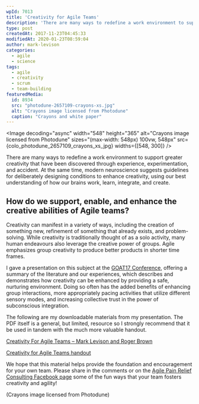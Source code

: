```yaml
---
wpId: 7013
title: 'Creativity for Agile Teams'
description: 'There are many ways to redefine a work environment to support greater creativity that have been discovered through experience, experimentation, and accident. At the same time, modern neuroscience suggests guidelines for deliberately designing conditions to enhance creativity, using our best understanding of how our brains work, learn, integrate, and create. How do we support, enable, ...'
type: post
createdAt: 2017-11-23T04:45:33
modifiedAt: 2020-01-23T08:59:04
author: mark-levison
categories:
  - agile
  - science
tags:
  - agile
  - creativity
  - scrum
  - team-building
featuredMedia:
  id: 8934
  src: "photodune-2657109-crayons-xs.jpg"
  alt: "Crayons image licensed from Photodune"
  caption: "Crayons and white paper"
---
```





<Image decoding="async" width="548" height="365" alt="Crayons image licensed from Photodune" sizes="(max-width: 548px) 100vw, 548px" src={colo_photodune_2657109_crayons_xs_jpg} widths={[548, 300]} />

There are many ways to redefine a work environment to support greater creativity that have been discovered through experience, experimentation, and accident. At the same time, modern neuroscience suggests guidelines for deliberately designing conditions to enhance creativity, using our best understanding of how our brains work, learn, integrate, and create.

## How do we support, enable, and enhance the creative abilities of Agile teams?

Creativity can manifest in a variety of ways, including the creation of something new, refinement of something that already exists, and problem-solving. While creativity is traditionally thought of as a solo activity, many human endeavours also leverage the creative power of groups. Agile emphasizes group creativity to produce better products in shorter time frames.

I gave a presentation on this subject at the [GOAT17 Conference](https://goagiletour.ca/), offering a summary of the literature and our experiences, which describes and demonstrates how creativity can be enhanced by providing a safe, nurturing environment. Doing so often has the added benefits of enhancing group interactions, more appropriately pacing activities that utilize different sensory modes, and increasing collective trust in the power of subconscious integration.

The following are my downloadable materials from my presentation. The PDF itself is a general, but limited, resource so I strongly recommend that it be used in tandem with the much more valuable handout.

[Creativity For Agile Teams – Mark Levison and Roger Brown](https://www.dropbox.com/s/vzphreqhck060ti/CreativityForAgileTeams2017.pdf?dl=0)

[Creativity for Agile Teams handout](https://www.dropbox.com/s/4d4vnpho8kepz8i/Creativity%20for%20Agile%20Teams%20%E2%80%93%20GOAT2017.pdf?dl=0)

We hope that this material helps provide the foundation and encouragement for your own team. Please share in the comments or on the [Agile Pain Relief Consulting Facebook page](https://www.facebook.com/agilepainrelief/) some of the fun ways that your team fosters creativity and agility!

(Crayons image licensed from Photodune)